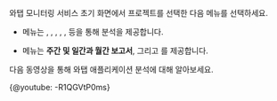 와탭 모니터링 서비스 초기 화면에서 프로젝트를 선택한 다음 메뉴를 선택하세요. 

* <Cmdname sid="analysis" className="uitext" /> 메뉴는 <Cmdname sid="tag_count_chart" className="uitext" />, <Cmdname sid="msa_analysis" className="uitext" />, <Cmdname sid="hitmap" className="uitext" />, <Cmdname sid="stack" className="uitext" />, <Cmdname sid="cube_navigator" className="uitext" />, <Cmdname sid="tx_search" className="uitext" /> 등을 통해 분석을 제공합니다.

* <Cmdname sid="reportStat" className="uitext" /> 메뉴는 <b>주간 및 일간과 월간 보고서</b>, 그리고 <Cmdname sid="statistics" className="uitext" />를 제공합니다.

다음 동영상을 통해 와탭 애플리케이션 분석에 대해 알아보세요.

{@youtube: -R1QGVtP0ms}
